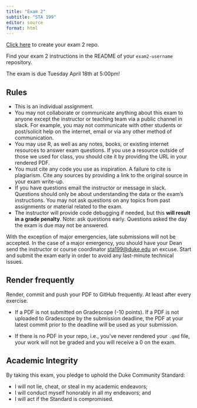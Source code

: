 ```yaml
---
title: "Exam 2"
subtitle: "STA 199"
editor: source
format: html
---
```


[Click here](https://classroom.github.com/a/nam1-qX6) to create your exam 2 repo.

::: callout-important
Find your exam 2 instructions in the README of your `exam2-username` repository. 

The exam is due Tuesday April 18th at 5:00pm!
:::

## Rules

- This is an individual assignment.
- You may not collaborate or communicate anything about this exam to anyone except the instructor or teaching team via a public channel in slack. For example, you may not communicate with other students or post/solicit help on the internet, email or via any other method of communication.
- You may use R, as well as any notes, books, or existing internet resources to answer exam questions. If you use a resource outside of those we used for class, you should cite it by providing the URL in your rendered PDF.
- You must cite any code you use as inspiration. A failure to cite is plagiarism. Cite any sources by providing a link to the original source in your exam write-up.
- If you have questions email the instructor or message in slack. Questions should only be about understanding the data or the exam's instructions. You may not ask questions on any topics from past assignments or material related to the exam.
- The instructor will provide code debugging if needed, but this **will result in a grade penalty**. Note: ask questions early. Questions asked the day the exam is due may not be answered.

With the exception of major emergencies, late submissions will not be accepted. In the case of a major emergency, you should have your Dean send the instructor or course coordinator [sta199@duke.edu]() an excuse. Start and submit the exam early in order to avoid any last-minute technical issues.

## Render frequently

Render, commit and push your PDF to GitHub frequently. At least after every exercise.

- If a PDF is not submitted on Gradescope (-10 points). If a PDF is not uploaded to Gradescope by the submission deadline, the PDF at your latest commit prior to the deadline will be used as your submission.

- If there is no PDF in your repo, i.e., you've never rendered your `.qmd` file, your work will not be graded and you will receive a 0 on the exam.


## Academic Integrity

By taking this exam, you pledge to uphold the Duke Community Standard:

- I will not lie, cheat, or steal in my academic endeavors;
- I will conduct myself honorably in all my endeavors; and
- I will act if the Standard is compromised.

